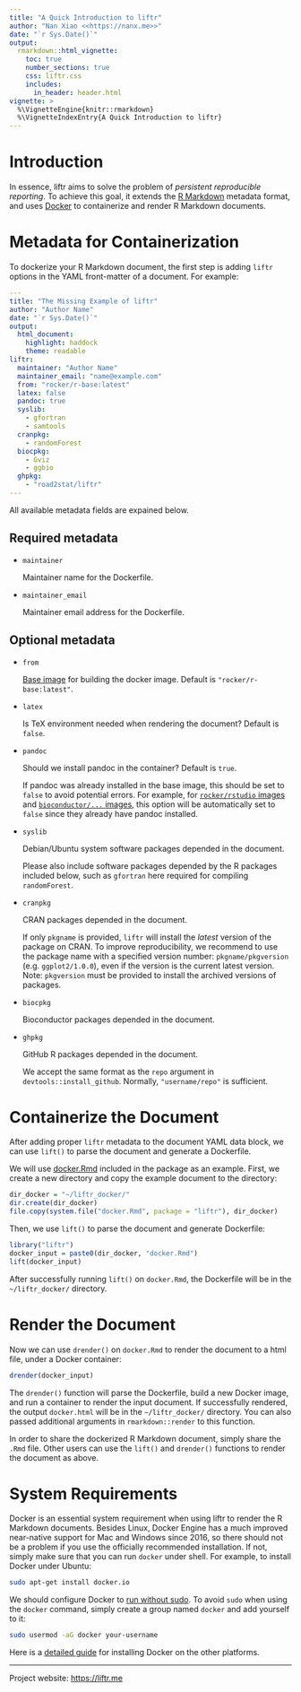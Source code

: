 ```yaml
---
title: "A Quick Introduction to liftr"
author: "Nan Xiao <<https://nanx.me>>"
date: "`r Sys.Date()`"
output:
  rmarkdown::html_vignette:
    toc: true
    number_sections: true
    css: liftr.css
    includes:
      in_header: header.html
vignette: >
  %\VignetteEngine{knitr::rmarkdown}
  %\VignetteIndexEntry{A Quick Introduction to liftr}
---
```


# Introduction

In essence, liftr aims to solve the problem of _persistent reproducible reporting_. To achieve this goal, it extends the [R Markdown](http://rmarkdown.rstudio.com) metadata format, and uses [Docker](https://www.docker.com) to containerize and render R Markdown documents.

# Metadata for Containerization

To dockerize your R Markdown document, the first step is adding `liftr` options in the YAML front-matter of a document. For example:

```yaml
---
title: "The Missing Example of liftr"
author: "Author Name"
date: "`r Sys.Date()`"
output:
  html_document:
    highlight: haddock
    theme: readable
liftr:
  maintainer: "Author Name"
  maintainer_email: "name@example.com"
  from: "rocker/r-base:latest"
  latex: false
  pandoc: true
  syslib:
    - gfortran
    - samtools
  cranpkg:
    - randomForest
  biocpkg:
    - Gviz
    - ggbio
  ghpkg:
    - "road2stat/liftr"
---
```

All available metadata fields are expained below.

## Required metadata

- `maintainer`

    Maintainer name for the Dockerfile.

- `maintainer_email`

    Maintainer email address for the Dockerfile.

## Optional metadata

- `from`

    [Base image](https://docs.docker.com/reference/builder/#from) for
    building the docker image. Default is `"rocker/r-base:latest"`.

- `latex`

    Is TeX environment needed when rendering the document? Default is `false`.

- `pandoc`

    Should we install pandoc in the container? Default is `true`.

    If pandoc was already installed in the base image, this should be
    set to `false` to avoid potential errors. For example, for
    [`rocker/rstudio` images](https://registry.hub.docker.com/u/rocker/rstudio/)
    and [`bioconductor/...` images](https://www.bioconductor.org/help/docker/),
    this option will be automatically set to `false` since they already
    have pandoc installed.

- `syslib`

    Debian/Ubuntu system software packages depended in the document.

    Please also include software packages depended by the R packages
    included below, such as `gfortran` here required for compiling
    `randomForest`.

- `cranpkg`

    CRAN packages depended in the document.

    If only `pkgname` is provided, `liftr` will install the _latest_
    version of the package on CRAN. To improve reproducibility,
    we recommend to use the package name with a specified version number:
    `pkgname/pkgversion` (e.g. `ggplot2/1.0.0`), even if the version
    is the current latest version. Note: `pkgversion` must be provided
    to install the archived versions of packages.

- `biocpkg`

    Bioconductor packages depended in the document.

- `ghpkg`

    GitHub R packages depended in the document.

    We accept the same format as the `repo` argument in
    `devtools::install_github`. Normally, `"username/repo"` is sufficient.

# Containerize the Document

After adding proper `liftr` metadata to the document YAML data block, we can use `lift()` to parse the document and generate a Dockerfile.

We will use [docker.Rmd](https://github.com/road2stat/liftr/blob/master/inst/docker.Rmd) included in the package as an example. First, we create a new directory and copy the example document to the directory:

```r
dir_docker = "~/liftr_docker/"
dir.create(dir_docker)
file.copy(system.file("docker.Rmd", package = "liftr"), dir_docker)
```

Then, we use `lift()` to parse the document and generate Dockerfile:

```r
library("liftr")
docker_input = paste0(dir_docker, "docker.Rmd")
lift(docker_input)
```

After successfully running `lift()` on `docker.Rmd`, the Dockerfile will be in the `~/liftr_docker/` directory.

# Render the Document

Now we can use `drender()` on `docker.Rmd` to render the document to a html file, under a Docker container:

```r
drender(docker_input)
```

The `drender()` function will parse the Dockerfile, build a new Docker image, and run a container to render the input document. If successfully rendered, the output `docker.html` will be in the `~/liftr_docker/` directory. You can also passed additional arguments in `rmarkdown::render` to this function.

In order to share the dockerized R Markdown document, simply share the `.Rmd` file. Other users can use the `lift()` and `drender()` functions to render the document as above.

# System Requirements

Docker is an essential system requirement when using liftr to render the R Markdown documents. Besides Linux, Docker Engine has a much improved near-native support for Mac and Windows since 2016, so there should not be a problem if you use the officially recommended installation. If not, simply make sure that you can run `docker` under shell. For example, to install Docker under Ubuntu:

```bash
sudo apt-get install docker.io
```

We should configure Docker to [run without sudo](https://docs.docker.com/installation/ubuntulinux/#create-a-docker-group). To avoid `sudo` when using the `docker` command, simply create a group named `docker` and add yourself to it:

```bash
sudo usermod -aG docker your-username
```

Here is a [detailed guide]((https://docs.docker.com/installation/)) for installing Docker on the other platforms.

<hr>

Project website: [https://liftr.me](https://liftr.me)
